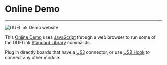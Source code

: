 # Online Demo

---

![DUELink Demo website](pathname:///img/demo-website.png)

This [Online Demo](https://demo.duelink.com/) uses [JavaScript](../language/javascript) through a web browser to run some of the DUELink [Standard Library](../engine/stdlib) commands.

Plug in directly boards that have a [USB](../interface/usb) connector, or use [USB Hook](../catalog/accessory/usb-hook) to connect any other module.
